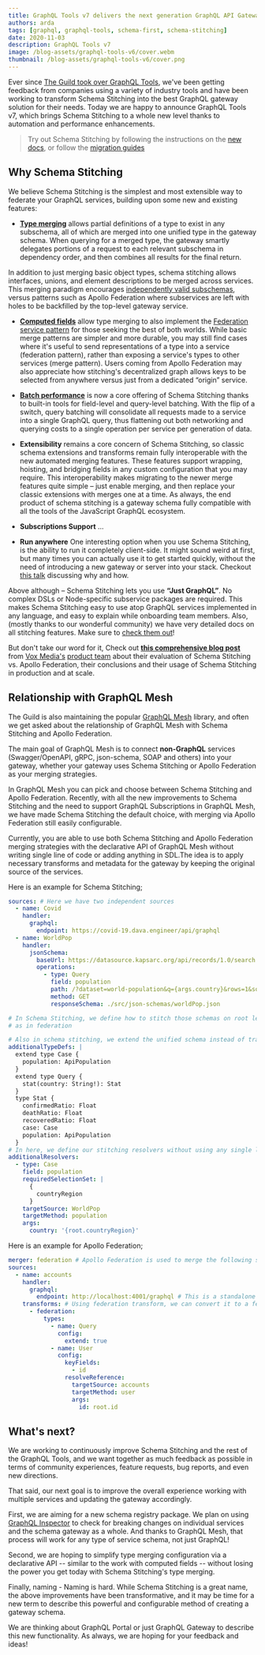 ```yaml
---
title: GraphQL Tools v7 delivers the next generation GraphQL API Gateway
authors: arda
tags: [graphql, graphql-tools, schema-first, schema-stitching]
date: 2020-11-03
description: GraphQL Tools v7
image: /blog-assets/graphql-tools-v6/cover.webm
thumbnail: /blog-assets/graphql-tools-v6/cover.png
---
```


<Article />

Ever since [The Guild took over GraphQL Tools](https://the-guild.dev/blog/graphql-tools-v6), we've been getting feedback from companies using a variety of industry tools and have been working to transform Schema Stitching into the best GraphQL gateway solution for their needs. Today we are happy to announce GraphQL Tools v7, which brings Schema Stitching to a whole new level thanks to automation and performance enhancements.

> Try out Schema Stitching by following the instructions on the [new docs](https://graphql-tools.com/docs/stitch-combining-schemas), or follow the [migration guides](https://graphql-tools.com/docs/migration-from-tools)

## Why Schema Stitching

We believe Schema Stitching is the simplest and most extensible way to federate your GraphQL services, building upon some new and existing features:

- **[Type merging](https://graphql-tools.com/docs/stitch-type-merging)** allows partial definitions of a type to exist in any subschema, all of which are merged into one unified type in the gateway schema. When querying for a merged type, the gateway smartly delegates portions of a request to each relevant subschema in dependency order, and then combines all results for the final return.

In addition to just merging basic object types, schema stitching allows interfaces, unions, and element descriptions to be merged across services. This merging paradigm encourages [independently valid subschemas](https://graphql-tools.com/docs/stitch-type-merging#unidirectional-merges), versus patterns such as Apollo Federation where subservices are left with holes to be backfilled by the top-level gateway service.

- **[Computed fields](https://graphql-tools.com/docs/stitch-type-merging#computed-fields)** allow type merging to also implement the [Federation service pattern](https://apollographql.com/docs/apollo-server/federation/federation-spec/#resolve-requests-for-entities) for those seeking the best of both worlds. While basic merge patterns are simpler and more durable, you may still find cases where it's useful to send representations of a type into a service (federation pattern), rather than exposing a service's types to other services (merge pattern). Users coming from Apollo Federation may also appreciate how stitching's decentralized graph allows keys to be selected from anywhere versus just from a dedicated “origin” service.

- **[Batch performance](https://graphql-tools.com/docs/stitch-type-merging#batching)** is now a core offering of Schema Stitching thanks to built-in tools for field-level and query-level batching. With the flip of a switch, query batching will consolidate all requests made to a service into a single GraphQL query, thus flattening out both networking and querying costs to a single operation per service per generation of data.

- **Extensibility** remains a core concern of Schema Stitching, so classic schema extensions and transforms remain fully interoperable with the new automated merging features. These features support wrapping, hoisting, and bridging fields in any custom configuration that you may require. This interoperability makes migrating to the newer merge features quite simple – just enable merging, and then replace your classic extensions with merges one at a time. As always, the end product of schema stitching is a gateway schema fully compatible with all the tools of the JavaScript GraphQL ecosystem.

- **Subscriptions Support** …

- **Run anywhere** One interesting option when you use Schema Stitching, is the ability to run it completely client-side. It might sound weird at first, but many times you can actually use it to get started quickly, without the need of introducing a new gateway or server into your stack. Checkout [this talk](https://youtube.com/watch?v=1bJ_M_v-tso&list=PLhCf3AUOg4PgQoY_A6xWDQ70yaNtPYtZd&index=3) discussing why and how.

Above although – Schema Stitching lets you use **“Just GraphQL”**.
No complex DSLs or Node-specific subservice packages are required. This makes Schema Stitching easy to use atop GraphQL services implemented in any language, and easy to explain while onboarding team members. Also, (mostly thanks to our wonderful community) we have very detailed docs on all stitching features. Make sure to [check them out](https://graphql-tools.com/docs/stitch-combining-schemas)!

But don't take our word for it, Check out **[this comprehensive blog post](https://product.voxmedia.com/2020/11/2/21494865/to-federate-or-stitch-a-graphql-gateway-revisited)** from [Vox Media's](https://voxmedia.com) [product team](https://twitter.com/VoxProduct) about their evaluation of Schema Stitching vs. Apollo Federation, their conclusions and their usage of Schema Stitching in production and at scale.

## Relationship with GraphQL Mesh

The Guild is also maintaining the popular [GraphQL Mesh](http://graphql-mesh.com) library, and often we get asked about the relationship of GraphQL Mesh with Schema Stitching and Apollo Federation.

The main goal of GraphQL Mesh is to connect **non-GraphQL** services (Swagger/OpenAPI, gRPC, json-schema, SOAP and others) into your gateway, whether your gateway uses Schema Stitching or Apollo Federation as your merging strategies.

In GraphQL Mesh you can pick and choose between Schema Stitching and Apollo Federation. Recently, with all the new improvements to Schema Stitching and the need to support GraphQL Subscriptions in GraphQL Mesh, we have made Schema Stitching the default choice, with merging via Apollo Federation still easily configurable.

Currently, you are able to use both Schema Stitching and Apollo Federation merging strategies with the declarative API of GraphQL Mesh without writing single line of code or adding anything in SDL.The idea is to apply necessary transforms and metadata for the gateway by keeping the original source of the services.

Here is an example for Schema Stitching;

```yaml
sources: # Here we have two independent sources
  - name: Covid
    handler:
      graphql:
        endpoint: https://covid-19.dava.engineer/api/graphql
  - name: WorldPop
    handler:
      jsonSchema:
        baseUrl: https://datasource.kapsarc.org/api/records/1.0/search
        operations:
          - type: Query
            field: population
            path: /?dataset=world-population&q={args.country}&rows=1&sort=year&facet=year&facet=country_name
            method: GET
            responseSchema: ./src/json-schemas/worldPop.json

# In Schema Stitching, we define how to stitch those schemas on root level instead of source level
# as in federation

# Also in schema stitching, we extend the unified schema instead of transforming the source schemas.
additionalTypeDefs: |
  extend type Case {
    population: ApiPopulation
  }
  extend type Query {
    stat(country: String!): Stat
  }
  type Stat {
    confirmedRatio: Float
    deathRatio: Float
    recoveredRatio: Float
    case: Case
    population: ApiPopulation
  }
# In here, we define our stitching resolvers without using any single line of code
additionalResolvers:
  - type: Case
    field: population
    requiredSelectionSet: |
      {
        countryRegion
      }
    targetSource: WorldPop
    targetMethod: population
    args:
      country: '{root.countryRegion}'
```

Here is an example for Apollo Federation;

```yaml
merger: federation # Apollo Federation is used to merge the following sources as federated services
sources:
  - name: accounts
    handler:
      graphql:
        endpoint: http://localhost:4001/graphql # This is a standalone GraphQL API that doesn't have any federation metadata
    transforms: # Using federation transform, we can convert it to a federated service
      - federation:
          types:
            - name: Query
              config:
                extend: true
            - name: User
              config:
                keyFields:
                  - id
                resolveReference:
                  targetSource: accounts
                  targetMethod: user
                  args:
                    id: root.id
```

## What's next?

We are working to continuously improve Schema Stitching and the rest of the GraphQL Tools, and we want together as much feedback as possible in terms of community experiences, feature requests, bug reports, and even new directions.

That said, our next goal is to improve the overall experience working with multiple services and updating the gateway accordingly.

First, we are aiming for a new schema registry package. We plan on using [GraphQL Inspector](http://graphql-inspector.com) to check for breaking changes on individual services and the schema gateway as a whole.
And thanks to GraphQL Mesh, that process will work for any type of service schema, not just GraphQL!

Second, we are hoping to simplify type merging configuration via a declarative API -- similar to the work with computed fields -- without losing the power you get today with Schema Stitching's type merging.

Finally, naming - Naming is hard. While Schema Stitching is a great name, the above improvements have been transformative, and it may be time for a new term to describe this powerful and configurable method of creating a gateway schema.

We are thinking about GraphQL Portal or just GraphQL Gateway to describe this new functionality. As always, we are hoping for your feedback and ideas!

